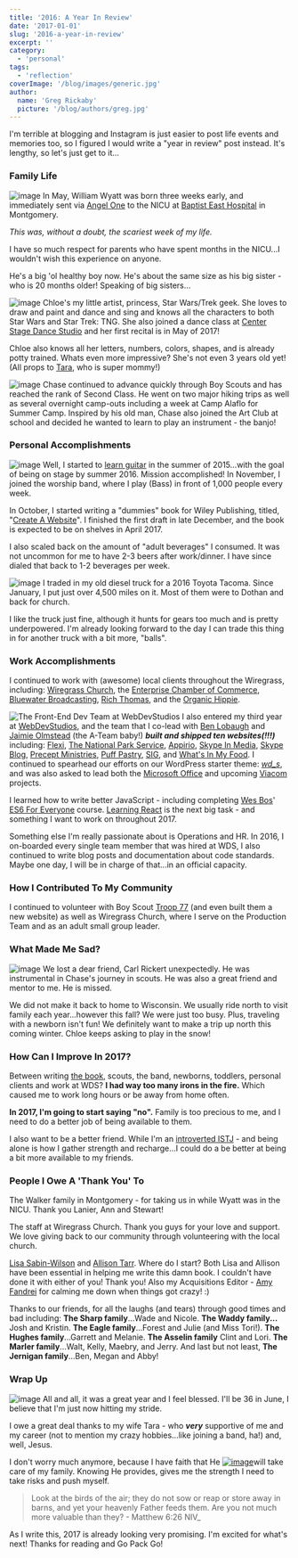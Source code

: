 ```yaml
---
title: '2016: A Year In Review'
date: '2017-01-01'
slug: '2016-a-year-in-review'
excerpt: ''
category:
  - 'personal'
tags:
  - 'reflection'
coverImage: '/blog/images/generic.jpg'
author:
  name: 'Greg Rickaby'
  picture: '/blog/authors/greg.jpg'
---
```


I'm terrible at blogging and Instagram is just easier to post life events and memories too, so I figured I would write a "year in review" post instead. It's lengthy, so let's just get to it...

### Family Life

![image](/blog/images/wyatt-nicu-montgomery-150x150.jpg) In May, William Wyatt was born three weeks early, and immediately sent via [Angel One](http://care-ambulance.com/) to the NICU at [Baptist East Hospital](http://www.baptistfirst.org/) in Montgomery.

_This was, without a doubt, the scariest week of my life._

I have so much respect for parents who have spent months in the NICU...I wouldn't wish this experience on anyone.

He's a big 'ol healthy boy now. He's about the same size as his big sister - who is 20 months older! Speaking of big sisters...

![image](/blog/images/chloe-painting-150x150.jpg) Chloe's my little artist, princess, Star Wars/Trek geek. She loves to draw and paint and dance and sing and knows all the characters to both Star Wars and Star Trek: TNG. She also joined a dance class at [Center Stage Dance Studio](http://www.centerstagedanceal.com/) and her first recital is in May of 2017!

Chloe also knows all her letters, numbers, colors, shapes, and is already potty trained. Whats even more impressive? She's not even 3 years old yet! (All props to [Tara](http://tararickaby.com), who is super mommy!)

![image](/blog/images/chase-greg-scouts-150x150.jpg) Chase continued to advance quickly through Boy Scouts and has reached the rank of Second Class. He went on two major hiking trips as well as several overnight camp-outs including a week at Camp Alaflo for Summer Camp. Inspired by his old man, Chase also joined the Art Club at school and decided he wanted to learn to play an instrument - the banjo!

### Personal Accomplishments

![image](/blog/images/greg-bass-wiregrass-cropped-150x150.jpg) Well, I started to [learn guitar](https://gregrickaby.com/2015/07/i-bought-a-guitar/) in the summer of 2015...with the goal of being on stage by summer 2016. Mission accomplished! In November, I joined the worship band, where I play (Bass) in front of 1,000 people every week.

In October, I started writing a "dummies" book for Wiley Publishing, titled, "[Create A Website](https://amzn.to/34QAxAQ)". I finished the first draft in late December, and the book is expected to be on shelves in April 2017.

I also scaled back on the amount of "adult beverages" I consumed. It was not uncommon for me to have 2-3 beers after work/dinner. I have since dialed that back to 1-2 beverages per week.

![image](/blog/images/greg-truck-its-just-ok-150x150.jpg) I traded in my old diesel truck for a 2016 Toyota Tacoma. Since January, I put just over 4,500 miles on it. Most of them were to Dothan and back for church.

I like the truck just fine, although it hunts for gears too much and is pretty underpowered. I'm already looking forward to the day I can trade this thing in for another truck with a bit more, "balls".

### Work Accomplishments

I continued to work with (awesome) local clients throughout the Wiregrass, including: [Wiregrass Church](https://wiregrasschurch.org), the [Enterprise Chamber of Commerce](https://enterprisealabama.com), [Bluewater Broadcasting](http://bluewaterbroadcasting.com), [Rich Thomas](https://richthomasweathernetwork.com), and the [Organic Hippie](http://organichippie.com).

![The Front-End Dev Team at WebDevStudios](/blog/images/30207467882_0b5f11d383_kl-150x150.jpg) I also entered my third year at [WebDevStudios](https://webdevstudios.com), and the team that I co-lead with [Ben Lobaugh](https://twitter.com/benlobaugh) and [Jaimie Olmstead](https://twitter.com/jaimieolmstead) (the A-Team baby!) **_built and shipped ten websites(!!!)_** including: [Flexi](http://flexi.shoes/), [The National Park Service](https://www.nps.gov/training/), [Appirio](https://appirio.com/), [Skype In Media](https://media.skype.com), [Skype Blog](https://blogs.skype.com/), [Precept Ministries](http://www.precept.org/), [Puff Pastry](https://www.puffpastry.com/), [SIG](https://www.raiseyourgame.com/), and [What's In My Food](http://www.whatsinmyfood.com/). I continued to spearhead our efforts on our WordPress starter theme: _[wd_s](https://github.com/WebDevStudios/wd_s)_, and was also asked to lead both the [Microsoft Office](https://blogs.office.com/) and upcoming [Viacom](http://viacom.com) projects.

I learned how to write better JavaScript - including completing [Wes Bos](https://twitter.com/wesbos)' [ES6 For Everyone](https://es6.io/) course. [Learning React](https://reactforbeginners.com/) is the next big task - and something I want to work on throughout 2017.

Something else I'm really passionate about is Operations and HR. In 2016, I on-boarded every single team member that was hired at WDS, I also continued to write blog posts and documentation about code standards. Maybe one day, I will be in charge of that...in an official capacity.

### How I Contributed To My Community

I continued to volunteer with Boy Scout [Troop 77](http://troop77enterprise.com) (and even built them a new website) as well as Wiregrass Church, where I serve on the Production Team and as an adult small group leader.

### What Made Me Sad?

![image](/blog/images/carl-hike-scouts-150x150.jpg) We lost a dear friend, Carl Rickert unexpectedly. He was instrumental in Chase's journey in scouts. He was also a great friend and mentor to me. He is missed.

We did not make it back to home to Wisconsin. We usually ride north to visit family each year...however this fall? We were just too busy. Plus, traveling with a newborn isn't fun! We definitely want to make a trip up north this coming winter. Chloe keeps asking to play in the snow!

### How Can I Improve In 2017?

Between writing [the book](https://amzn.to/34QAxAQ), scouts, the band, newborns, toddlers, personal clients and work at WDS? **I had way too many irons in the fire.** Which caused me to work long hours or be away from home often.

**In 2017, I'm going to start saying "no".** Family is too precious to me, and I need to do a better job of being available to them.

I also want to be a better friend. While I'm an [introverted ISTJ](https://www.16personalities.com/istj-personality) - and being alone is how I gather strength and recharge...I could do a be better at being a bit more available to my friends.

### People I Owe A 'Thank You' To

The Walker family in Montgomery - for taking us in while Wyatt was in the NICU. Thank you Lanier, Ann and Stewart!

The staff at Wiregrass Church. Thank you guys for your love and support. We love giving back to our community through volunteering with the local church.

[Lisa Sabin-Wilson](https://twitter.com/lisasabinwilson) and [Allison Tarr](https://twitter.com/allisonplus). Where do I start? Both Lisa and Allison have been essential in helping me write this damn book. I couldn't have done it with either of you! Thank you! Also my Acquisitions Editor - [Amy Fandrei](https://twitter.com/amyfandrei) for calming me down when things got crazy! :)

Thanks to our friends, for all the laughs (and tears) through good times and bad including: **The Sharp family**...Wade and Nicole. **The Waddy family...** Josh and Kristin. **The Eagle family**...Forest and Julie (and Miss Tori!). **The Hughes family**...Garrett and Melanie. **The Asselin family** Clint and Lori. **The Marler family**...Walt, Kelly, Maebry, and Jerry. And last but not least, **The Jernigan family**...Ben, Megan and Abby!

### Wrap Up

![image](/blog/images/tara-greg-i-love-her-150x150.jpg) All and all, it was a great year and I feel blessed. I'll be 36 in June, I believe that I'm just now hitting my stride.

I owe a great deal thanks to my wife Tara - who _**very**_ supportive of me and my career (not to mention my crazy hobbies...like joining a band, ha!) and, well, Jesus.

I don't worry much anymore, because I have faith that He [![image](/blog/images/wyatt-go-pack-go-150x150.jpg)](https://gregrickaby.com/wp-content/uploads/2017/01/wyatt-go-pack-go.jpg)will take care of my family. Knowing He provides, gives me the strength I need to take risks and push myself.

> Look at the birds of the air; they do not sow or reap or store away in barns, and yet your heavenly Father feeds them. Are you not much more valuable than they? - Matthew 6:26 NIV\_

As I write this, 2017 is already looking very promising. I'm excited for what's next! Thanks for reading and Go Pack Go!

